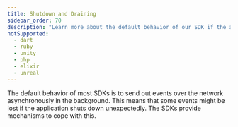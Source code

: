 ```yaml
---
title: Shutdown and Draining
sidebar_order: 70
description: "Learn more about the default behavior of our SDK if the application shuts down unexpectedly."
notSupported:
  - dart
  - ruby
  - unity
  - php
  - elixir
  - unreal
---
```


The default behavior of most SDKs is to send out events over the network
asynchronously in the background. This means that some events might be lost if the application shuts down unexpectedly. The SDKs provide mechanisms to cope with this.

<PlatformContent includePath="configuration/drain-example" />
